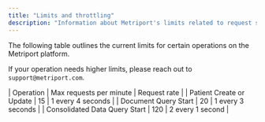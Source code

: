 ```yaml
---
title: "Limits and throttling"
description: "Information about Metriport's limits related to request size and request frequency"
---
```


The following table outlines the current limits for certain operations on the Metriport platform.

If your operation needs higher limits, please reach out to `support@metriport.com`.

| Operation | Max requests per minute | Request rate |
| Patient Create or Update | 15 | 1 every 4 seconds | 
| Document Query Start  | 20 | 1 every 3 seconds |
| Consolidated Data Query Start | 120 | 2 every 1 second |
